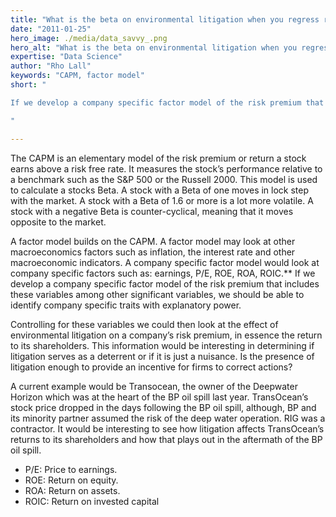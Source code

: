 ```yaml
---
title: "What is the beta on environmental litigation when you regress risk premium on company metrics?"
date: "2011-01-25"
hero_image: ./media/data_savvy_.png
hero_alt: "What is the beta on environmental litigation when you regress risk premium on company metrics?"
expertise: "Data Science"
author: "Rho Lall"
keywords: "CAPM, factor model"
short: "

If we develop a company specific factor model of the risk premium that includes these variables among other significant variables, we should be able to identify company specific traits with explanatory power.

"

---
```


The CAPM is an elementary model of the risk premium or return a stock earns above a risk free rate. It measures the stock’s performance relative to a benchmark such as the S&amp;P 500 or the Russell 2000. This model is used to calculate a stocks Beta. A stock with a Beta of one moves in lock step with the market. A stock with a Beta of 1.6 or more is a lot more volatile. A stock with a negative Beta is counter-cyclical, meaning that it moves opposite to the market.

A factor model builds on the CAPM. A factor model may look at other macroeconomics factors such as inflation, the interest rate and other macroeconomic indicators. A company specific factor model would look at company specific factors such as: earnings, P/E, ROE, ROA, ROIC.** If we develop a company specific factor model of the risk premium that includes these variables among other significant variables, we should be able to identify company specific traits with explanatory power.

Controlling for these variables we could then look at the effect of environmental litigation on a company’s risk premium, in essence the return to its shareholders. This information would be interesting in determining if litigation serves as a deterrent or if it is just a nuisance. Is the presence of litigation enough to provide an incentive for firms to correct actions?

A current example would be Transocean, the owner of the Deepwater Horizon which was at the heart of the BP oil spill last year. TransOcean’s stock price dropped in the days following the BP oil spill, although, BP and its minority partner assumed the risk of the deep water operation. RIG was a contractor. It would be interesting to see how litigation affects TransOcean’s returns to its shareholders and how that plays out in the aftermath of the BP oil spill.

- P/E: Price to earnings.
- ROE: Return on equity.
- ROA: Return on assets.
- ROIC: Return on invested capital